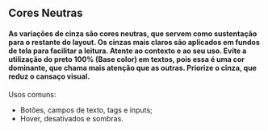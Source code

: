 
<Meta title="Docs/Cores/Cores neutras" />

## Cores Neutras

#### As variações de cinza são cores neutras, que servem como sustentação para o restante do layout. Os cinzas mais claros são aplicados em fundos de tela para facilitar a leitura. Atente ao contexto e ao seu uso. Evite a utilização do preto 100% (Base color) em textos, pois essa é uma cor dominante, que chama mais atenção que as outras. Priorize o cinza, que reduz o cansaço visual.

Usos comuns:

-   Botões, campos de texto, tags e inputs;
-   Hover, desativados e sombras.

<ColorPalette>
    <ColorItem
        title="Dark"
        colors={{
            "--color-base-dark-pure": "#000000",
            "--color-base-dark-01": "#1A1A1A",
            "--color-base-dark-02": "#404040",
            "--color-base-dark-03": "#787878",
        }}
    />
    <ColorItem
        title="Light"
        colors={{
            "--color-base-light-pure": "#FFFFFF",
            "--color-base-light-01": "#FAFAFA",
            "--color-base-light-02": "#F0F2F2",
            "--color-base-light-03": "#E4E4E4",
        }}
    />
</ColorPalette>
